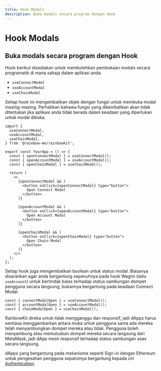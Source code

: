 ```yaml
---
title: Hook Modals
description: Buka modals secara program dengan Hook
---
```


# Hook Modals

## Buka modals secara program dengan Hook

Hook berikut disediakan untuk membolehkan pembukaan modals secara programatik di mana sahaja dalam aplikasi anda.

- `useConnectModal`
- `useAccountModal`
- `useChainModal`

Setiap hook ini mengembalikan objek dengan fungsi untuk membuka modal masing-masing. Perhatikan bahawa fungsi yang dikembalikan akan tidak ditentukan jika aplikasi anda tidak berada dalam keadaan yang diperlukan untuk modal dibuka.

```tsx
import {
  useConnectModal,
  useAccountModal,
  useChainModal,
} from '@rainbow-me/rainbowkit';

export const YourApp = () => {
  const { openConnectModal } = useConnectModal();
  const { openAccountModal } = useAccountModal();
  const { openChainModal } = useChainModal();

  return (
    <>
      {openConnectModal && (
        <button onClick={openConnectModal} type="button">
          Open Connect Modal
        </button>
      )}

      {openAccountModal && (
        <button onClick={openAccountModal} type="button">
          Open Account Modal
        </button>
      )}

      {openChainModal && (
        <button onClick={openChainModal} type="button">
          Open Chain Modal
        </button>
      )}
    </>
  );
};
```

Setiap hook juga mengembalikan boolean untuk status modal. Biasanya disarankan agar anda bergantung sepenuhnya pada hook Wagmi (iaitu `useAccount`) untuk bertindak balas terhadap status sambungan dompet pengguna secara langsung, bukannya bergantung pada keadaan Connect Modal.

```tsx
const { connectModalOpen } = useConnectModal();
const { accountModalOpen } = useAccountModal();
const { chainModalOpen } = useChainModal();
```

RainbowKit direka untuk tidak mengganggu dan responsif, jadi dApps harus sentiasa menggambarkan antara muka untuk pengguna sama ada mereka telah menyambungkan dompet mereka atau tidak. Pengguna boleh menyambung atau memutuskan dompet mereka secara langsung dari MetaMask, jadi dApp mesti responsif terhadap status sambungan asas secara langsung.

dApps yang bergantung pada mekanisme seperti Sign-in dengan Ethereum untuk pengesahan pengguna sepatutnya bergantung kepada ciri [Authentication](/docs/authentication).
